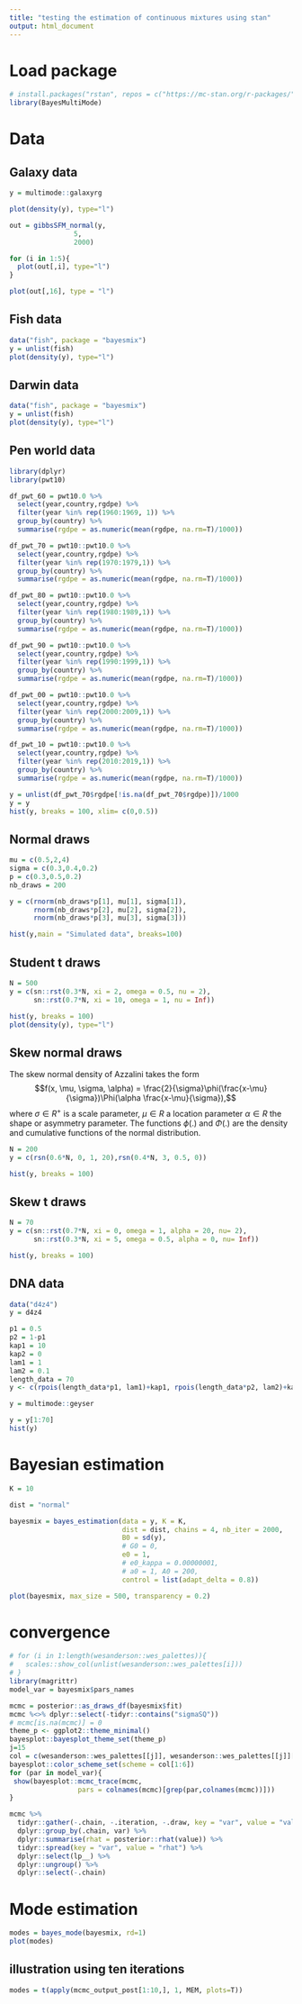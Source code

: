 ```yaml
---
title: "testing the estimation of continuous mixtures using stan"
output: html_document
---
```


# Load package
```r
# install.packages("rstan", repos = c("https://mc-stan.org/r-packages/", getOption("repos")))
library(BayesMultiMode)
```


# Data

## Galaxy data
```r
y = multimode::galaxyrg

plot(density(y), type="l")
```

```r
out = gibbsSFM_normal(y,
                5,
                2000)

for (i in 1:5){
  plot(out[,i], type="l")
}

plot(out[,16], type = "l")
```


## Fish data
```r
data("fish", package = "bayesmix")
y = unlist(fish)
plot(density(y), type="l")
```

## Darwin data
```r
data("fish", package = "bayesmix")
y = unlist(fish)
plot(density(y), type="l")
```

## Pen world data
```r
library(dplyr)
library(pwt10)

df_pwt_60 = pwt10.0 %>%
  select(year,country,rgdpe) %>%
  filter(year %in% rep(1960:1969, 1)) %>%
  group_by(country) %>%
  summarise(rgdpe = as.numeric(mean(rgdpe, na.rm=T)/1000))

df_pwt_70 = pwt10::pwt10.0 %>%
  select(year,country,rgdpe) %>%
  filter(year %in% rep(1970:1979,1)) %>%
  group_by(country) %>%
  summarise(rgdpe = as.numeric(mean(rgdpe, na.rm=T)/1000))

df_pwt_80 = pwt10::pwt10.0 %>%
  select(year,country,rgdpe) %>%
  filter(year %in% rep(1980:1989,1)) %>%
  group_by(country) %>%
  summarise(rgdpe = as.numeric(mean(rgdpe, na.rm=T)/1000))

df_pwt_90 = pwt10::pwt10.0 %>%
  select(year,country,rgdpe) %>%
  filter(year %in% rep(1990:1999,1)) %>%
  group_by(country) %>%
  summarise(rgdpe = as.numeric(mean(rgdpe, na.rm=T)/1000))

df_pwt_00 = pwt10::pwt10.0 %>%
  select(year,country,rgdpe) %>%
  filter(year %in% rep(2000:2009,1)) %>%
  group_by(country) %>%
  summarise(rgdpe = as.numeric(mean(rgdpe, na.rm=T)/1000))

df_pwt_10 = pwt10::pwt10.0 %>%
  select(year,country,rgdpe) %>%
  filter(year %in% rep(2010:2019,1)) %>%
  group_by(country) %>%
  summarise(rgdpe = as.numeric(mean(rgdpe, na.rm=T)/1000))

y = unlist(df_pwt_70$rgdpe[!is.na(df_pwt_70$rgdpe)])/1000
y = y
hist(y, breaks = 100, xlim= c(0,0.5))
```

## Normal draws
```r
mu = c(0.5,2,4)
sigma = c(0.3,0.4,0.2)
p = c(0.3,0.5,0.2)
nb_draws = 200

y = c(rnorm(nb_draws*p[1], mu[1], sigma[1]),
      rnorm(nb_draws*p[2], mu[2], sigma[2]),
      rnorm(nb_draws*p[3], mu[3], sigma[3]))

hist(y,main = "Simulated data", breaks=100)
```

## Student t draws
```r
N = 500
y = c(sn::rst(0.3*N, xi = 2, omega = 0.5, nu = 2),
      sn::rst(0.7*N, xi = 10, omega = 1, nu = Inf))

hist(y, breaks = 100)
plot(density(y), type="l")
```

## Skew normal draws
The skew normal density of Azzalini takes the form 
$$f(x, \mu, \sigma, \alpha) = \frac{2}{\sigma}\phi(\frac{x-\mu}{\sigma})\Phi(\alpha \frac{x-\mu}{\sigma}),$$ 
where $\sigma \in R^+$ is a scale parameter, $\mu \in R$ a location parameter $\alpha \in R$ the shape or asymmetry parameter. The functions $\phi(.)$ and $\Phi(.)$ are the density and cumulative functions of the normal distribution.
```r
N = 200
y = c(rsn(0.6*N, 0, 1, 20),rsn(0.4*N, 3, 0.5, 0))

hist(y, breaks = 100)
```

## Skew t draws
```r
N = 70
y = c(sn::rst(0.7*N, xi = 0, omega = 1, alpha = 20, nu= 2),
      sn::rst(0.3*N, xi = 5, omega = 0.5, alpha = 0, nu= Inf))

hist(y, breaks = 100)
```

## DNA data
```r
data("d4z4")
y = d4z4

p1 = 0.5
p2 = 1-p1
kap1 = 10
kap2 = 0
lam1 = 1
lam2 = 0.1
length_data = 70
y <- c(rpois(length_data*p1, lam1)+kap1, rpois(length_data*p2, lam2)+kap2)

y = multimode::geyser

y = y[1:70]
hist(y)
```

# Bayesian estimation
```r
K = 10

dist = "normal"

bayesmix = bayes_estimation(data = y, K = K,
                            dist = dist, chains = 4, nb_iter = 2000,
                            B0 = sd(y),
                            # G0 = 0,
                            e0 = 1,
                            # e0_kappa = 0.00000001,
                            # a0 = 1, A0 = 200,
                            control = list(adapt_delta = 0.8))

plot(bayesmix, max_size = 500, transparency = 0.2)
```

# convergence
```r
# for (i in 1:length(wesanderson::wes_palettes)){
#   scales::show_col(unlist(wesanderson::wes_palettes[i]))
# }
library(magrittr)
model_var = bayesmix$pars_names

mcmc = posterior::as_draws_df(bayesmix$fit)
mcmc %<>% dplyr::select(-tidyr::contains("sigmaSQ"))
# mcmc[is.na(mcmc)] = 0
theme_p <- ggplot2::theme_minimal()
bayesplot::bayesplot_theme_set(theme_p)
j=15
col = c(wesanderson::wes_palettes[[j]], wesanderson::wes_palettes[[j]][2])
bayesplot::color_scheme_set(scheme = col[1:6])
for (par in model_var){
 show(bayesplot::mcmc_trace(mcmc,
                 pars = colnames(mcmc)[grep(par,colnames(mcmc))])) 
}

mcmc %>%
  tidyr::gather(-.chain, -.iteration, -.draw, key = "var", value = "value") %>%
  dplyr::group_by(.chain, var) %>%
  dplyr::summarise(rhat = posterior::rhat(value)) %>%
  tidyr::spread(key = "var", value = "rhat") %>%
  dplyr::select(lp__) %>%
  dplyr::ungroup() %>%
  dplyr::select(-.chain)
```

# Mode estimation
```r
modes = bayes_mode(bayesmix, rd=1)
plot(modes)
```

## illustration using ten iterations
```r
modes = t(apply(mcmc_output_post[1:10,], 1, MEM, plots=T))
```

